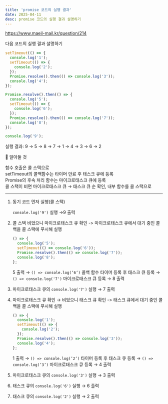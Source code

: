 ```yaml
---
title: 'promise 코드의 실행 결과'
date: 2025-04-11
desc: promise 코드의 실행 결과 설명하기
---
```


https://www.maeil-mail.kr/question/214

다음 코드의 실행 결과 설명하기

```jsx
setTimeout(() => {
  console.log('1');
  setTimeout(() => {
    console.log('2');
  });
  Promise.resolve().then(() => console.log('3'));
  console.log('4');
});

Promise.resolve().then(() => {
  console.log('5');
  setTimeout(() => {
    console.log('6');
  });
  Promise.resolve().then(() => console.log('7'));
  console.log('8');
});

console.log('9');
```

실행 결과: 9 → 5 → 8 → 7 → 1 → 4 → 3 → 6 → 2

🌟 알아둘 것

함수 호출은 콜 스택으로<br/>
setTimeout의 콜백함수는 타이머 만료 후 태스크 큐에 등록<br/>
Promise의 후속 처리 함수는 마이크로태스크 큐에 등록<br/>
콜 스택이 비면 마이크로태스크 큐 → 태스크 큐 순 확인, 내부 함수를 콜 스택으로

---

1. 동기 코드 먼저 실행(콜 스택)

   `console.log('9')` 실행 →<Highlighter>9</Highlighter>
   출력

2. 콜 스택 비었으니 마이크로태스크 큐 확인 -> 마이크로태스크 큐에서 대기 중인 콜백을 콜 스택에 푸시해 실행

   ```jsx
   () => {
     console.log('5');
     setTimeout(() => console.log('6'));
     Promise.resolve().then(() => console.log('7'));
     console.log('8');
   };
   ```

   <Highlighter>5</Highlighter> 출력 → `() => console.log(’6’)` 콜백 함수 타이머
   등록 후 태스크 큐 등록 → `() => console.log('7')` 마이크로태스크 큐 등록 →
   <Highlighter>8</Highlighter> 출력

3. 마이크로태스크 큐의 `console.log('7')` 실행 → <Highlighter>7</Highlighter> 출력
4. 마이크로태스크 큐 확인 → 비었으니 태스크 큐 확인 -> 태스크 큐에서 대기 중인 콜백을 콜 스택에 푸시해 실행

   ```jsx
   () => {
     console.log('1');
     setTimeout(() => {
       console.log('2');
     });
     Promise.resolve().then(() => console.log('3'));
     console.log('4');
   };
   ```

   <Highlighter>1</Highlighter> 출력 → `() => console.log(’2’)` 타이머 등록 후
   태스크 큐 등록 → `() => console.log(’3’)` 마이크로태스크 큐 등록 →
   <Highlighter>4</Highlighter> 출력

5. 마이크로태스크 큐의 `console.log('3')` 실행 → <Highlighter>3</Highlighter> 출력
6. 태스크 큐의 `console.log('6')` 실행 → <Highlighter>6</Highlighter> 출력
7. 태스크 큐의 `console.log('2')` 실행 → <Highlighter>2</Highlighter> 출력
